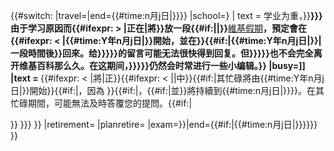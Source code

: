 {{#switch:{{{type|}}}
|travel={{Vacation|start={{#time:n月j日|{{{start|}}}}}|end={{#time:n月j日|{{{end|}}}}}}}
|school={{tmbox
| image = {{{noimage|[[File:{{{image|school.svg}}}|{{{imagesize|75px}}}]]}}}
| text = 学业为重，{{{我|'''{{{1|{{BASEPAGENAME}}}}}'''}}}由于学习原因而{{#ifexpr:{{CURRENTTIMESTAMP}} > {{{start|}}}|正在|將}}放一段{{#if:{{{short|}}}|{{{short}}}|}}'''[[Wikipedia:维基假期|維基假期]]'''，預定會在{{#ifexpr:{{CURRENTTIMESTAMP}} < {{{start|}}}|{{#time:Y年n月j日|{{{start|}}}}}開始，並在}}{{#if:{{{end|}}}|{{#time:Y年n月j日|{{{end|}}}}}|一段時間後}}回來。给{{{我|{{{1|{{BASEPAGENAME}}}}}}}}的留言可能无法很快得到回复。但{{{我|{{{1|{{BASEPAGENAME}}}}}}}}也不会完全离开维基百科那么久。在这期间，{{{我|{{{1|{{BASEPAGENAME}}}}}}}}仍然会时常进行一些小编辑。}}
|busy={{tmbox
|small = {{{small|}}}
|image = [[File:{{{image|Busy desk.svg}}}|{{#ifeq:{{{small|}}}|yes|40px|80px}}]]
|text = {{{message|'''{{{user|這個用戶}}}'''{{#ifexpr:{{CURRENTTIMESTAMP}} < {{{start|}}}|將|正}}{{{where|於現實生活}}}{{{descriptor|忙碌}}}{{#ifexpr:{{CURRENTTIMESTAMP}} < {{{start|}}}||中}}{{#if:{{{start|}}}|其忙碌將由{{#time:Y年n月j日|{{{start|}}}}}開始}}{{#if:{{{reason|}}}|，因為{{{reason}}}&nbsp;}}{{#if:{{{end|}}}|，{{#if:{{{start|}}}|並}}將持續到{{#time:n月j日|{{{end|}}}}}}}。在其忙碌期間，可能無法及時答覆您的提問。{{#if:{{{msg|}}}|<P>{{{msg}}} }} }}}
}}
|retirement={{Retirement}}
|planretire={{Planretire|user={{{user|}}}}}
|exam={{Exams|{{{User|我}}}|start={{#if:{{{start|}}}|{{#time:n月j日|{{{start|}}}}}}}|end={{#if:{{{end|}}}|{{#time:n月j日|{{{end|}}}}}}}}}
}}